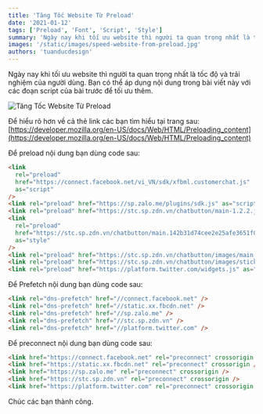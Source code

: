 ```yaml
---
title: 'Tăng Tốc Website Từ Preload'
date: '2021-01-12'
tags: ['Preload', 'Font', 'Script', 'Style']
summary: 'Ngày nay khi tối ưu website thì người ta quan trọng nhất là tốc độ và trải nghiệm của người dùng.'
images: '/static/images/speed-website-from-preload.jpg'
authors: 'tuanducdesign'
---
```


Ngày nay khi tối ưu website thì người ta quan trọng nhất là tốc độ và trải nghiệm của người dùng. Bạn có thể áp dụng nội dung trong bài viết này với các đoạn script của bài trước để tối ưu thêm.

![Tăng Tốc Website Từ Preload](/static/images/speed-website-from-preload.jpg)

Để hiểu rõ hơn về cả thẻ link các bạn tìm hiểu tại trang sau: [https://developer.mozilla.org/en-US/docs/Web/HTML/Preloading_content](https://developer.mozilla.org/en-US/docs/Web/HTML/Preloading_content)

Để preload nội dung bạn dùng code sau:

```html
<link
  rel="preload"
  href="https://connect.facebook.net/vi_VN/sdk/xfbml.customerchat.js"
  as="script"
/>
<link rel="preload" href="https://sp.zalo.me/plugins/sdk.js" as="script" />
<link rel="preload" href="https://stc.sp.zdn.vn/chatbutton/main-1.2.2.js" as="script" />
<link
  rel="preload"
  href="https://stc.sp.zdn.vn/chatbutton/main.142b31d74cee2e25afe3651f0591f9f4.css"
  as="style"
/>
<link rel="preload" href="https://stc.sp.zdn.vn/chatbutton/images/main_sprites.png" as="image" />
<link rel="preload" href="https://stc.sp.zdn.vn/chatbutton/images/stick_zalo.png" as="image" />
<link rel="preload" href="https://platform.twitter.com/widgets.js" as="script" />
```

Để Prefetch nội dung bạn dùng code sau:

```html
<link rel="dns-prefetch" href="//connect.facebook.net" />
<link rel="dns-prefetch" href="//static.xx.fbcdn.net" />
<link rel="dns-prefetch" href="//sp.zalo.me" />
<link rel="dns-prefetch" href="//stc.sp.zdn.vn" />
<link rel="dns-prefetch" href="//platform.twitter.com" />
```

Để preconnect nội dung bạn dùng code sau:

```html
<link href="https://connect.facebook.net" rel="preconnect" crossorigin />
<link href="https://static.xx.fbcdn.net" rel="preconnect" crossorigin />
<link href="https://sp.zalo.me" rel="preconnect" crossorigin />
<link href="https://stc.sp.zdn.vn" rel="preconnect" crossorigin />
<link href="https://platform.twitter.com" rel="preconnect" crossorigin />
```

Chúc các bạn thành công.
